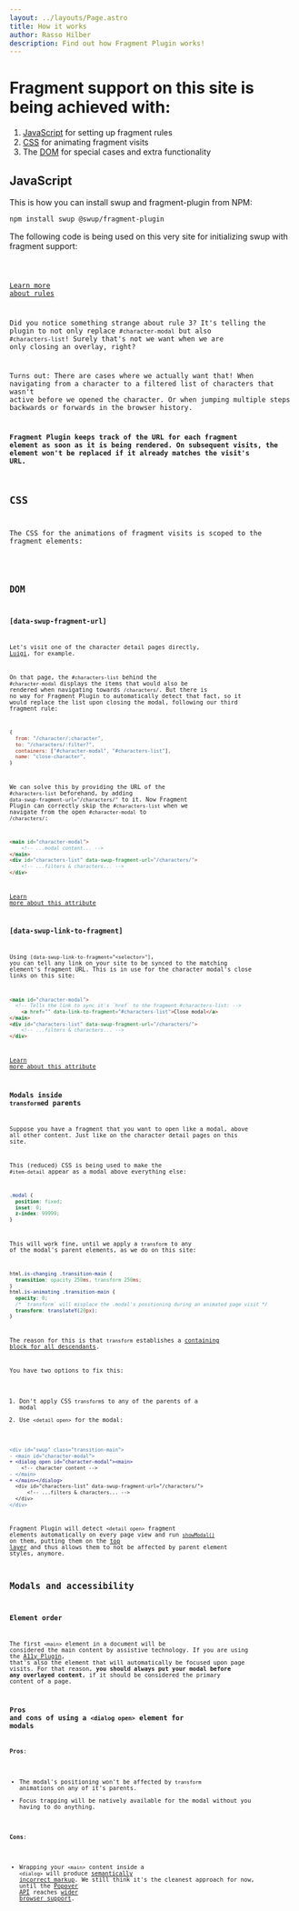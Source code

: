 ```yaml
---
layout: ../layouts/Page.astro
title: How it works
author: Rasso Hilber
description: Find out how Fragment Plugin works!
---
```






# Fragment support on this site is being achieved with:

1. [JavaScript](#javascript) for setting up fragment rules
2. [CSS](#css) for animating fragment visits
3. The [DOM](#dom) for special cases and extra functionality

## JavaScript

This is how you can install swup and fragment-plugin from NPM:

```bash
npm install swup @swup/fragment-plugin
```

The following code is being used on this very site for initializing swup with fragment support:

<Code code={JS} lang="js" />

[Learn more about rules](https://github.com/swup/fragment-plugin#rules)

Did you notice something strange about rule 3? It's telling the plugin to
not only replace `#character-modal` but also `#characters-list`! Surely that's
not we want when we are only closing an overlay, right?

Turns out: There are cases where we actually want that! When navigating from a character to a
filtered list of characters that wasn't active before we opened the character. Or when jumping multiple steps backwards or forwards in the browser history.

**Fragment Plugin keeps track of the URL for each fragment element as soon as it is being rendered.
On subsequent visits, the element won't be replaced if it already matches the visit's URL.**

## CSS

The CSS for the animations of fragment visits is scoped to the fragment elements:

<Code code={CSS} lang="css" />

## DOM

### [data-swup-fragment-url]

Let's visit one of the character detail pages directly,
<a href="/character/luigi/" target="_blank">Luigi</a>, for example.

On that page, the `#characters-list` behind the `#character-modal` displays the items that would also be
rendered when navigating towards `/characters/`. But there is no way for Fragment Plugin to automatically
detect that fact, so it would replace the list upon closing the modal, following our third fragment rule:

```js
{
  from: "/character/:character",
  to: "/characters/:filter?",
  containers: ["#character-modal", "#characters-list"],
  name: "close-character",
}
```

We can solve this by providing the URL of the `#characters-list` beforehand, by adding
`data-swup-fragment-url="/characters/"` to it. Now Fragment Plugin can correctly skip the
`#characters-list` when we navigate from the open `#character-modal` to `/characters/`:

```html title="/character/luigi/index.html" 'data-swup-fragment-url="/characters/"'
<main id="character-modal">
	<!-- ...modal content... -->
</main>
<div id="characters-list" data-swup-fragment-url="/characters/">
	<!-- ...filters & characters... -->
</div>
```

[Learn more about this attribute](https://github.com/swup/fragment-plugin#fragment-url)

### [data-swup-link-to-fragment]

Using `[data-swup-link-to-fragment="<selector>"]`, you can tell any link on your site to be synced
to the matching element's fragment URL. This is in use for the character modal's close links on this site:

```html title="/character/luigi/index.html" 'data-link-to-fragment="#characters-list"'
<main id="character-modal">
  <!-- Tells the link to sync it's `href` to the fragment #characters-list: -->
	<a href="" data-link-to-fragment="#characters-list">Close modal</a>
</main>
<div id="characters-list" data-swup-fragment-url="/characters/">
	<!-- ...filters & characters... -->
</div>
```

[Learn more about this attribute](https://github.com/swup/fragment-plugin#link-to-fragment)

### Modals inside `transform`ed parents

Suppose you have a fragment that you want to open like a modal, above all other content. Just like
on the character detail pages on this site.

This (reduced) CSS is being used to make the `#item-detail` appear as a modal above everything else:

```css
.modal {
  position: fixed;
  inset: 0;
  z-index: 99999;
}
```

This will work fine, until we apply a `transform` to any of the modal's parent elements, as we do on this site:

```css {7}
html.is-changing .transition-main {
  transition: opacity 250ms, transform 250ms;
}
html.is-animating .transition-main {
  opacity: 0;
  /* `transform` will misplace the .modal's positioning during an animated page visit */
  transform: translateY(20px);
}
```

The reason for this is that `transform` establishes a [containing block for all descendants](https://www.w3.org/TR/css-transforms-1/#containing-block-for-all-descendants).

You have two options to fix this:

1. Don't apply CSS `transform`s to any of the parents of a modal
2. Use `<detail open>` for the modal:

```diff lang="html"
<div id="swup" class="transition-main">
- <main id="character-modal">
+ <dialog open id="character-modal"><main>
    <!-- character content -->
- </main>
+ </main></dialog>
  <div id="characters-list" data-swup-fragment-url="/characters/">
	  <!-- ...filters & characters... -->
  </div>
</div>
```

Fragment Plugin will detect `<detail open>` fragment elements automatically on every page view and run [`showModal()`](https://developer.mozilla.org/en-US/docs/Web/API/HTMLDialogElement/showModal) on them, putting them on the [top layer](https://developer.mozilla.org/en-US/docs/Glossary/Top_layer) and thus allows them to not be affected by parent element styles, anymore.

## Modals and accessibility

### Element order

The first `<main>` element in a document will be considered the main content by assistive technology. If you are using the [A11y Plugin](https://swup.js.org/plugins/a11y-plugin/), that's also the element that will automatically be focused upon page visits. For that reason, **you should always put your modal before any overlayed content**, if it should be considered the primary content of a page.

### Pros and cons of using a `<dialog open>` element for modals

**Pros**:

- The modal's positioning won't be affected by `transform` animations on any of it's parents.
- Focus trapping will be natively available for the modal without you having to do anything.

**Cons**:

- Wrapping your `<main>` content inside a `<dialog>` will produce [semantically incorrect markup](https://stackoverflow.com/a/75007908/586823). We still think it's the cleanest approach for now, until the [Popover API](https://developer.mozilla.org/en-US/docs/Web/API/Popover_API) reaches [wider browser support](https://caniuse.com/?search=popover).
